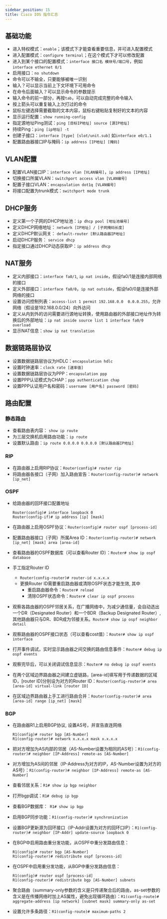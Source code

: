 ```yaml
---
sidebar_position: 15
title: Cisco IOS 指令汇总
---
```


## 基础功能

* 进入特权模式：`enable`；该模式下才能查看重要信息，并可进入配置模式
* 进入配置模式：`configure terminal`；在这个模式下才可以修改配置
* 进入到某个接口的配置模式：`interface 接口名 模块号/端口号`，例如`interface ethernet 0/1`
* 启用接口：`no shutdown`
* 命令可以不输全，只要能够被唯一识别
* 输入？可以显示当前上下文环境下可用命令
* 在命令后面输入？可以显示命令的参数提示
* 输入命令的前一部分，再按`tab`，可以自动完成完整的命令输入
* 按上箭头可以重复输入上次打过的命令
* 鼠标左键选择需要截取的文本内容，鼠标右键粘贴复制好的文本的内容
* 显示运行配置：`show running-config`
* 指定源地址Ping测试：`ping [目标IP地址] source [源IP地址]`
* 持续Ping：`ping [ip地址] -t`
* 创建子接口：`interface [type] [slot/unit.sub]` 如`interface e0/1.1`
* 配置路由器接口IP与掩码：`ip address [IP地址] [掩码]`

## VLAN配置
* 配置VLAN接口IP：`interface vlan [VLAN编号]`，`ip address [IP地址]`
* 切换接口所属VLAN：`switchport access vlan [VLAN编号]`
* 配置子接口VLAN：`encapsulation dot1q [VLAN编号]`
* 将接口配置为trunk模式：`switchport mode trunk`


## DHCP服务
* 定义第一个子网的DHCP地址池：`ip dhcp pool [地址池编号]`
* 定义DHCP网络地址： `network [IP地址] / [子网掩码长度]`
* 定义DHCP默认网关： `default-router [默认路由器IP地址]`
* 启动DHCP服务： `service dhcp`
* 指定接口通过DHCP动态获取IP：`ip address dhcp`

## NAT服务
* 定义内部接口：`interface fa0/1`, `ip nat inside`，假设fa0/1是连接内部网络的接口
* 定义外部接口：`interface fa0/0`，`ip nat outside`，假设fa0/0是连接外部网络的接口
* 设置访问控制列表：`access-list 1 permit 192.168.0.0  0.0.0.255`，允许网络（假设是192.168.0.0/24）向外访问
* 定义从内到外的访问需要进行源地址转换，使用路由器的外部接口地址作为转换后的外部地址：`ip nat inside source list 1 interface fa0/0 overload`
* 显示NAT信息：`show ip nat translation`

## 数据链路层协议
* 设置数据链路层协议为HDLC：`encapsulation hdlc`
* 设置时钟速率：`clock rate [速率值]`
* 设置数据链路层协议为PPP：`encapsulation ppp`
* 设置PPP认证模式为CHAP：`ppp authentication chap`
* 设置PPP认证用户名和密码：`username [用户名] password [密码]`

## 路由配置

### 静态路由
* 查看路由表内容： `show ip route`
* 为三层交换机启用路由功能：`ip route`
* 设置默认路由：`ip route 0.0.0.0 0.0.0.0 [默认路由器IP地址]`

### RIP

* 在路由器上启用RIP协议：`Router(config)# router rip`
* 将路由器各接口（子网）加入路由宣告：`Router(config-router)# network [ip_net]`

### OSPF

* 给路由器的回环接口配置地址

  ```
  Router(config)# interface loopback 0
  Router(config-if)# ip address [ip] [mask]
  ```

* 在路由器上启用OSPF协议：`Router(config)# router ospf [process-id]`

* 配置路由器接口（子网）所属Area ID：`Router(config-router)# network [ip_net] [mask] area [area-id]`
* 查看路由器的OSPF数据库（可以查看Router ID）：`Router# show ip ospf database`
* 手工指定Router ID
  * `Router(config-router)# router-id x.x.x.x`
  * 更换Router ID需要重启路由器或清除OSPF状态才能生效, 其中
    * 重启路由器命令：`Router# reload`
    * 清除OSPF状态命令：`Router# clear ip ospf process`

* 观察各路由器的OSPF邻居关系，在广播网络中，为减少通信量，会自动选出一个DR（Designated Router）和一个BDR（Backup Designated Router）,其他路由器只与DR、BDR成为邻接关系。`Router# show ip ospf neighbor detail`
* 观察路由器的OSPF接口状态（可以查看cost值）：`Router# show ip ospf interface`
* 打开事件调试，实时显示路由器之间交换的路由信息事件：`Router# debug ip ospf events`
* 观察完毕后，可以关闭调试信息显示：`Router# no debug ip ospf events`
* 在两个区域边界路由器之间建立虚链路，[area-id]填写用于传递数据的区域ID，[router ID]分别设为对方的Router ID：`Router(config-router)# area [area-id] virtual-link [router ID]`
* 在区域边界路由器上手工进行路由合并：`Router(config-router)# area [area-id] range [ip_net] [mask]`

### BGP

* 在路由器R1上启用BGP协议, 设置AS号，并宣告直连网络

  ```
  R1(config)# router bgp [AS-Number]
  R1(config-router)# network x.x.x.x mask x.x.x.x
  ```

* 把对方增加为AS内部的邻居（AS-Number设置为相同的AS号）：`R1(config-router)# neighbor [IP-Address] remote-as [AS-Number]`

* 对方增加为AS间的邻居（IP-Address为对方的IP，AS-Number设置为对方的AS号）：`R1(config-router)# neighbor [IP-Address] remote-as [AS-Number]`

* 查看邻居关系：`R1# show ip bgp neighbor`

* 打开bgp调试：`R1# debug ip bgp`

* 查看BGP数据库：` R1# show ip bgp`

* 启用BGP同步功能：`R1(config-router)# synchronization`

* 设置BGP更新源为回环接口（IP-Addr设置为对方的回环口IP）：`R1(config-router)# neighbor [IP-Addr] update-source loopback 0`

* 在BGP中启用路由重分发功能，从OSPF中重分发路由信息：

  ```
  R1(config)# router bgp [AS-Number]
  R1(config-router)# redistribute ospf [process-id]
  ```

* 在OSPF中启用重分发功能，从BGP中重分发路由信息：

  ```
  R1(config)# router ospf [process-id] 
  R1(config-router)# redistribute bgp [AS-Number] subnets
  ```

* 聚合路由（summary-only参数的含义是只传递聚合后的路由，as-set参数的含义是在传播网络时加上AS属性，避免出现循环路由）：`R1(config-route)# aggregate-address [ip network] [subnet mask] summary-only as-set`

* 设置允许多条路径：`R1(config-route)# maximum-paths 2`